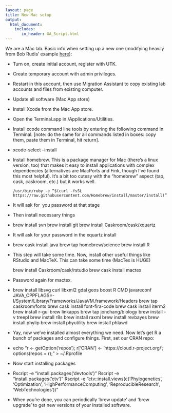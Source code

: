 ```yaml
---
layout: page
title: New Mac setup
output:
  html_document:
    includes:
       in_header: GA_Script.html
---
```


We are a Mac lab. Basic info when setting up a new one (modifying heavily from Bob Rudis' example [here](https://rud.is/b/2015/10/22/installing-r-on-os-x-100-homebrew-edition/)):




  * Turn on, create initial account, register with UTK.


  * Create temporary account with admin privileges.


  * Restart in this account, then use Migration Assistant to copy existing lab accounts and files from existing computer.


  * Update all software (Mac App store)


  * Install Xcode from the Mac App store.


  * Open the Terminal.app in /Applications/Utilities.


  * Install xcode command line tools by entering the following command in Terminal. [note: do the same for all commands listed in boxes: copy them, paste them in Terminal, hit return].


  *


     xcode-select --install





  * Install homebrew. This is a package manager for Mac (there's a linux version, too) that makes it easy to install applications with complex dependencies (alternatives are MacPorts and Fink, though I've found this most helpful). It's a bit too cutesy with the "homebrew" aspect (tap, cask, caskroom, etc.) but it works well.




    <code>/usr/bin/ruby -e "$(curl -fsSL https://raw.githubusercontent.com/Homebrew/install/master/install)"</code>






  * It will ask for  you password at that stage


  * Then install necessary things


  *


    brew install svn
    brew install git
    brew install Caskroom/cask/xquartz





  * It will ask for your password in the xquartz install


  *


    brew cask install java
    brew tap homebrew/science
    brew install R





  * This step will take some time. Now, install other useful things like RStudio and MacTeX. This can take some time (MacTex is HUGE)


    brew install Caskroom/cask/rstudio
    brew cask install mactex





  * Password again for mactex.


  *


    brew install libsvg curl libxml2 gdal geos boost
    R CMD javareconf JAVA_CPPFLAGS=-I/System/Library/Frameworks/JavaVM.framework/Headers
    brew tap caskroom/fonts
    brew cask install font-fira-code
    brew cask install iterm2
    brew install r-gui
    brew linkapps
    brew tap jonchang/biology
    brew install -v treepl
    brew install r8s
    brew install raxml
    brew install revbayes
    brew install phylip
    brew install phyutility
    brew install phlawd





  * Yay, now we've installed almost everything we need. Now let's get R a bunch of packages and configure things. First, set our CRAN repo:


  *


    echo "r <- getOption('repos'); r['CRAN'] <- 'https://cloud.r-project.org/'; options(repos = r);" > ~/.Rprofile





  * Now start installing packages


  *


    Rscript -e "install.packages('devtools')"
    Rscript -e "install.packages('ctv')"
    Rscript -e "ctv::install.views(c('Phylogenetics', 'Optimization', 'HighPerformanceComputing', 'ReproducibleResearch', 'WebTechnologies'))"





  * When you're done, you can periodically 'brew update' and 'brew upgrade' to get new versions of your installed software.
